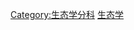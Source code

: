 {{Cat main|森林生态学}}
{{Portal box|生态|环境|林业|可持续发展}}

[[Category:生态学分科|Category:生态学分科]]
[[Category:林业|生态学]]